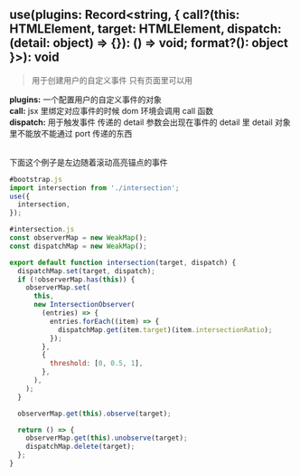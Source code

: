 
## use(plugins: Record\<string, \{ call?(this: HTMLElement, target: HTMLElement, dispatch: (detail: object) => \{\}): () => void; format?(): object \}\>): void

> 用于创建用户的自定义事件 只有页面里可以用

**plugins:** 一个配置用户的自定义事件的对象\
**call:** jsx 里绑定对应事件的时候 dom 环境会调用 call 函数\
**dispatch:** 用于触发事件 传递的 detail 参数会出现在事件的 detail 里 detail 对象里不能放不能通过 port 传递的东西

\
下面这个例子是左边随着滚动高亮锚点的事件

```js
#bootstrap.js
import intersection from './intersection';
use({
  intersection,
});
```

```js
#intersection.js
const observerMap = new WeakMap();
const dispatchMap = new WeakMap();

export default function intersection(target, dispatch) {
  dispatchMap.set(target, dispatch);
  if (!observerMap.has(this)) {
    observerMap.set(
      this,
      new IntersectionObserver(
        (entries) => {
          entries.forEach((item) => {
            dispatchMap.get(item.target)(item.intersectionRatio);
          });
        },
        {
          threshold: [0, 0.5, 1],
        },
      ),
    );
  }

  observerMap.get(this).observe(target);

  return () => {
    observerMap.get(this).unobserve(target);
    dispatchMap.delete(target);
  };
}
```
